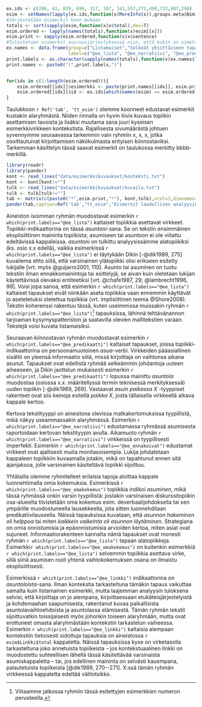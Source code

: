 ﻿

```r

ex.ids <- c(286, 42, 839, 699, 317, 107, 341,557,272,498,732,807,298)
esim <- setNames(lapply(ex.ids,function(x)MoreInfo(x)),groups.meta$Nimi)
#Järjestetään esimerkit koon mukaan
totals <- sort(sapply(esim,function(x)x$total),dec=T)
esim.ordered <- lapply(names(totals),function(x)esim[[x]])
esim.print <- sapply(esim.ordered,function(x)x$sentence)
#Tulostetaan esimerkit suuruusjärjestyksessä niin, että kukin on nimetty loogisesti
ex.names <- data.frame(group=c("Listamaiset","Selkeät yksittäiseen tapahtumaan keskittyvät narratiivit","asuin paikassa x","pari sanaa asumisesta","Linkki","yleistys","Ennakoivat","ennakoivien ja predikoivien välimaasto","oma kokemus","Yliopisto (maggy) tarjosi","Suurin osa opiskelijoista","Kontrasti","asunnon ja asumisen staattinen kuvailu"),
                       label=c("@ee_lista", "@ee_narratiivi", "@ee_predikaatti", "@ee_parisanaa", "@ee_linkki", "@ee_yleistys", "@ee_ennakoivat", "@ee_valimaasto", "@ee_omakokemus", "@ee_maggytarjosi", "@ee_suurionsa", "@ee_kontrasti", "@ee_staattinen"))
print.labels <- as.character(sapply(names(totals),function(x)ex.names$label[ex.names$group==x]))
print.names <- paste0("(",print.labels,")")


for(idx in c(1:length(esim.ordered))){
    esim.ordered[[idx]]$esimerkki <- paste(print.names[[idx]], esim.print[[idx]])
    esim.ordered[[idx]]$id <- ex.ids[which(names(esim) == esim.ordered[[idx]]$group)]
}

```

Taulukkoon `r Ref('tab', 'tt_esim')`  olemme koonneet edustavat esimerkit kustakin alaryhmästä. Niiden rinnalla on hyvin tiivis kuvaus topiikin asettamisen tavoista ja lisäksi muutama sana juuri kyseisen esimerkkivirkkeen kontekstista. Rajallisesta sivumäärästä johtuen syvennymme seuraavassa tarkemmin vain ryhmiin x, x, x, jotka osoittautuivat  kirjoittamisen näkökulmasta erityisen kiinnostaviksi. Tarkemman käsittelyn tässä saavat esimerkit on taulukossa merkitty bbbb-merkillä.

```r

library(readr)
library(pander)
kont <- read_lines("data/esimerkkikuvaukset/konteksti.txt")
kont <- kont[kont!=""]
tulk <- read_lines("data/esimerkkikuvaukset/kuvailu.txt")
tulk <- tulk[tulk!=""]
tab <- matrix(c(paste0("*",esim.print,"*"), kont,tulk),ncol=3,dimnames=list(c(),c("Topiikkia asettava virke", "Konteksti","Siirtymän toteutus")))
pander(tab,caption=Ref('tab',"tt_esim","Esimerkit laadullisen analyysin tuloksena syntyneistä ryhmistä"))


```


Aineiston isoimman ryhmän muodostavat esimerkin `r which(print.labels=="@ee_lista")` kaltaiset
topiikkia asettavat virkkeet. Topiikki-indikaattorina on tässä *asuntoni*-sana. Se on tekstin ensimmäinen eksplisiittinen maininta topiikista; asumiseen tai asuntoon ei ole viitattu edeltävissä kappaleissa. *asuntoni* on tulkittu analyysissämme alatopiikiksi (ks. osio x.x edellä), vaikka esimerkissä `r which(print.labels=="@ee_lista")` ei täytykään Dikin [-@dik1989, 275] kuvailema ehto siitä, että varsinainen ylätopiikki olisi erikseen esitelty lukijalle [vrt. myös @guijarro2001, 110]. Asunto tai asuminen on tuotu tekstiin ilman ennakkomainintoja tai esittelyjä, se aivan kuin oletetaan lukijan käytettävissä olevaksi entiteetiksi [vrt. @chafe1987, 29;  @lambrecht1996, 99]. Voisi jopa sanoa, että esimerkin `r which(print.labels=="@ee_lista")` kaltaiset tapaukset eivät niinkään aseta topiikkia vaan ennemmin käyttävät jo asetetetuksi oletettua topiikkia (vrt. implisiittinen teema @Shore2008). Tekstin koherenssi rakentuu tässä, kuten useimmissa muissakin ryhmän `r which(print.labels=="@ee_lista")`[^ryhmanum] tapauksissa, lähinnä tehtävänannon tarjoaman kysymyspatteriston ja saatavilla olevien mallitekstien varaan. Tekstejä voisi kuvata listamaisiksi.

[^ryhmanum]: Viitaamme jatkossa ryhmiin tässä esitettyjen esimerkkien numeron
perusteella.

Seuraavan kiinnostavan ryhmän muodostavat esimerkin `r which(print.labels=="@ee_predikaatti")` kaltaiset tapaukset, joissa topiikki-indikaattorina on persoonamuotoinen *asua*-verbi. Virkkeiden pääasiallinen sisältö on yleensä informaatio siitä, missä kirjoittaja on vaihtonsa aikana asunut. Tapaukset ovat edellistä ryhmää selkeämmin johdantoja uuteen aiheeseen, ja Dikin jaottelun mukaisesti esimerkin `r which(print.labels=="@ee_predikaatti")` lopussa mainittu *asuntola* muodostaa (osiossa x.x. määritellyssä termin teknisessä merkityksessä) uuden topiikin [-@dik1989, 269]. Vastaavat *asuin paikassa X* -tyyppiset rakenteet ovat siis keinoja esitellä *paikka X*, josta tällaisella virkkeellä alkava kappale kertoo. 

Kertova tekstityyppi on aineistona olevissa matkakertomuksissa tyypillistä, mikä näkyy useammassakin alaryhmässä. Esimerkin `r which(print.labels=="@ee_narratiivi")` edustamassa ryhmässä asumisesta raportoidaan kertovan tekstityypin avulla. Aikamuoto ryhmän `r which(print.labels=="@ee_narratiivi")` virkkeissä on tyypillisesti imperfekti. Esimerkin `r which(print.labels=="@ee_ennakoivat")` edustamat virkkeet ovat ajallisesti muita monitasoisempia. Lukija johdatetaan kappaleen topiikkiin kuvaamalla jotakin, mikä on tapahtunut ennen sitä ajanjaksoa, jolle varsinainen käsiteltävä topiikki sijoittuu. 

Yhtälailla olemme ryhmitelleet erilaisia tapoja aloittaa kappale luonnehtimalla omia kokemuksia. Esimerkissä `r which(print.labels=="@ee_omakokemus")` topiikkia indikoi *asuminen*, mikä tässä ryhmässä onkin varsin tyypillistä: jostakin varsinaisen diskurssitopiikin osa-alueelta tiivistetään oma kokemus esim. deverbaalijohdoksella tai sen ympärille muodostuneella lausekkeella, jota sitten luonnehditaan predikatiivilauseella. Näissä tapauksissa kuvataan, että *asunnon hakeminen oli helppoa* tai miten *kaikkein vaikeinta oli asunnon löytäminen*. Strategiana on omia onnistumisia ja epäonnistumisia arvioiden kertoa, miten asiat ovat sujuneet. Informaatiorakenteen kannalta nämä tapaukset ovat monesti ryhmän `r which(print.labels=="@ee_lista")` tapaan alatopiikkeja. Esimerkki`r which(print.labels=="@ee_omakokemus")` on kuitenkin esimerkkiä `r which(print.labels=="@ee_lista")` selvemmin topiikkia asettava virke, sillä siinä asumisen rooli yhtenä vaihtokokemuksen osana on ilmaistu eksplisiittisesti.

Esimerkissä `r which(print.labels=="@ee_linkki")` indikaattorina on *asuntoloista*-sana. Ilman kontekstia
tarkasteltuna tämäkin tapaus vaikuttaa samalta kuin listamainen esimerkki, mutta laajemman analyysin tuloksena selvisi, että kirjoittaja on jo aiempana, kirjoittaessaan etukäteisjärjestelyistä ja kohdemaahan saapumisesta, rakentanut kuvaa paikallisista asuntolavaihtoehdoista ja asuntolassa elämisestä. Tämän ryhmän tekstit sijoittuvatkin toissijaisesti myös johonkin toiseen alaryhmään,
mutta ovat erottuneet omasta alaryhmästään kontekstin tarkastelun vaiheessa.
Esimerkin `r which(print.labels=="@ee_linkki")` kaltaisia aiempaan kontekstiin tietoisesti sidottuja
tapauksia on aineistossa `r esim$Linkki$total` kappaletta. Näissä tapauksissa kyse on 
virketasolla tarkasteltuna joko annetuista topiikeista -- jos kontekstuaalinen linkki on muodostettu suhteellisen lähellä tässä käsiteltävää varsinaista asumiskappaletta  -- tai, jos edellinen maininta on selvästi kauempana, palautetuista topiikeista [@dik1989, 270--271]. X:ssä tämän ryhmän virkkeessä kappaletta edeltää välitotsikko.


